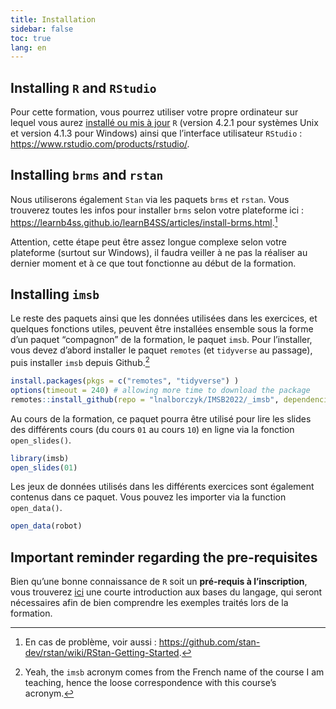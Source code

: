 ```yaml
---
title: Installation
sidebar: false
toc: true
lang: en
---
```


## Installing `R` and `RStudio`

Pour cette formation, vous pourrez utiliser votre propre ordinateur sur lequel vous aurez [installé ou mis à jour](https://pbil.univ-lyon1.fr/CRAN/) `R` (version 4.2.1 pour systèmes Unix et version 4.1.3 pour Windows) ainsi que l'interface utilisateur `RStudio` : <https://www.rstudio.com/products/rstudio/>. 

## Installing `brms` and `rstan`

Nous utiliserons également `Stan` via les paquets `brms` et `rstan`. Vous trouverez toutes les infos pour installer `brms` selon votre plateforme ici : <https://learnb4ss.github.io/learnB4SS/articles/install-brms.html>.^[En cas de problème, voir aussi : <https://github.com/stan-dev/rstan/wiki/RStan-Getting-Started>.]

Attention, cette étape peut être assez longue complexe selon votre plateforme (surtout sur Windows), il faudra veiller à ne pas la réaliser au dernier moment et à ce que tout fonctionne au début de la formation.

## Installing `imsb`

Le reste des paquets ainsi que les données utilisées dans les exercices, et quelques fonctions utiles, peuvent être installées ensemble sous la forme d'un paquet "compagnon" de la formation, le paquet `imsb`. Pour l'installer, vous devez d'abord installer le paquet `remotes` (et `tidyverse` au passage), puis installer `imsb` depuis Github.^[Yeah, the `imsb` acronym comes from the French name of the course I am teaching, hence the loose correspondence with this course's acronym.]

```r
install.packages(pkgs = c("remotes", "tidyverse") )
options(timeout = 240) # allowing more time to download the package
remotes::install_github(repo = "lnalborczyk/IMSB2022/_imsb", dependencies = TRUE)
```

Au cours de la formation, ce paquet pourra être utilisé pour lire les slides des différents cours (du cours `01` au cours `10`) en ligne via la fonction `open_slides()`.

```r
library(imsb)
open_slides(01)
```

Les jeux de données utilisés dans les différents exercices sont également contenus dans ce paquet. Vous pouvez les importer via la function `open_data()`.

```r
open_data(robot)
```

## Important reminder regarding the pre-requisites

Bien qu'une bonne connaissance de `R` soit un **pré-requis à l'inscription**, vous trouverez [ici](https://cran.r-project.org/doc/contrib/Torfs+Brauer-Short-R-Intro.pdf) une courte introduction aux bases du langage, qui seront nécessaires afin de bien comprendre les exemples traités lors de la formation.
